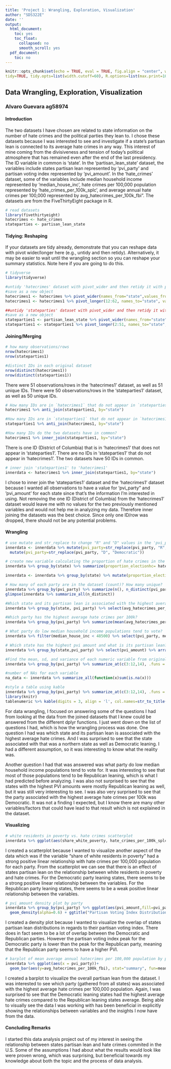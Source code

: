 ```yaml
---
title: 'Project 1: Wrangling, Exploration, Visualization'
author: "SDS322E"
date: ''
output:
  html_document:
    toc: yes
    toc_float:
      collapsed: no
      smooth_scroll: yes
  pdf_document:
    toc: no
---
```


```r
knitr::opts_chunk$set(echo = TRUE, eval = TRUE, fig.align = "center", warning = F, message = F,
tidy=TRUE, tidy.opts=list(width.cutoff=60), R.options=list(max.print=100))
```

## Data Wrangling, Exploration, Visualization

### Alvaro Guevara ag58974

#### Introduction 

The two datasets I have chosen are related to state information on the number of hate crimes and the political parties they lean to. I chose these datasets because I was interested to see and investigate if a state's partisan lean is connected to its average hate crimes in any way. This interest of mine coming from the divisiveness and tension of today's political atmosphere that has remained even after the end of the last presidency. The ID variable in common is 'state'. In the 'partisan_lean_state' dataset, the variables include states partisan lean represented by 'pvi_party' and partisan voting index represented by 'pvi_amount'. In the 'hate_crimes' dataset, some of the variables include median household income represented by 'median_house_inc', hate crimes per 100,000 population represented by 'hate_crimes_per_100k_splc', and average annual hate crimes per 100,000 represented by avg_hatecrimes_per_100k_fbi". The datasets are from the FiveThirtyEight package in R.

```R
# read datasets
library(fivethirtyeight)
hatecrimes <- hate_crimes
stateparties <- partisan_lean_state
```

#### Tidying: Reshaping

If your datasets are tidy already, demonstrate that you can reshape data with pivot wider/longer here (e.g., untidy and then retidy). Alternatively, it may be easier to wait until the wrangling section so you can reshape your summary statistics. Note here if you are going to do this.

```R
# tidyverse
library(tidyverse)

#untidy 'hatecrimes' dataset with pivot_wider and then retidy it with pivot_longer
#save as a new object
hatecrimes1 <- hatecrimes %>% pivot_wider(names_from="state",values_from="share_vote_trump")
hatecrimes1 <- hatecrimes1 %>% pivot_longer(12:62, names_to="state", values_to="share_vote_trump", values_drop_na=T) %>% relocate(state, .before = state_abbrev) %>% relocate(share_vote_trump, .before = hate_crimes_per_100k_splc) 

##untidy 'stateparties' dataset with pivot_wider and then retidy it with pivot_longer
#save as a new object
stateparties1 <- partisan_lean_state %>% pivot_wider(names_from="state",values_from="pvi_party")
stateparties1 <- stateparties1 %>% pivot_longer(2:51, names_to="state", values_to="pvi_party", values_drop_na=T) %>% arrange(state) %>% relocate(state, pvi_party, .before = pvi_amount)
```

    
#### Joining/Merging

```R
# how many observations/rows
nrow(hatecrimes1)
nrow(stateparties1)

#distinct IDs in each original dataset
nrow(distinct(hatecrimes1))
nrow(distinct(stateparties1))
```

There were 51 observations/rows in the 'hatecrimes1' dataset, as well as 51 unique IDs. There were 50 observations/rows in the 'stateparties1' dataset, as well as 50 unique IDs.

```R
# How many IDs are in `hatecrimes1` that do not appear in `stateparties1`?
hatecrimes1 %>% anti_join(stateparties1, by="state")

#How many IDs are in `stateparties1` that do not appear in `hatecrimes1`?
stateparties1 %>% anti_join(hatecrimes1, by="state")

#How many IDs do the two datasets have in common?
hatecrimes1 %>% inner_join(stateparties1, by="state")
```

There is one ID (District of Columbia) that is in 'hatecrimes1' that does not appear in 'stateparties1'. There are no IDs in 'stateparties1' that do not appear in 'hatecrimes1'. The two datasets have 50 IDs in common.

```R
# inner join 'stateparties1' to 'hatecrimes1'
innerdata <- hatecrimes1 %>% inner_join(stateparties1, by="state")
```

I chose to inner join the 'stateparties1' dataset and the 'hatecrimes1' dataset because I wanted all observations to have a value for 'pvi_party" and 'pvi_amount' for each state since that's the information I'm interested in using. Not removing the one ID (District of Columbia) from the 'hatecrimes1' dataset would leave me with no values for the two previously mentioned variables and would not help me in analyzing my data. Therefore inner joining the datasets was the best choice. Since only one ID/row was dropped, there should not be any potential problems. 

####  Wrangling

```R
# use mutate and str_replace to change "R" and "D" values in the 'pvi_party' column to the full names of the parties
innerdata <- innerdata %>% mutate(pvi_party=str_replace(pvi_party, "R", "Republican")) %>%
  mutate(pvi_party=str_replace(pvi_party, "D", "Democratic"))

# create new variable calculating the proportion of hate crimes in the week after the Nov 2016 election compared to the yearly average of hate crimes per state
innerdata %>% group_by(state) %>% summarize(proportion_electionhc= hate_crimes_per_100k_splc/avg_hatecrimes_per_100k_fbi)

innerdata <- innerdata %>% group_by(state) %>% mutate(proportion_electionhc= hate_crimes_per_100k_splc/avg_hatecrimes_per_100k_fbi)

# How many of each party are in the dataset (count)? How many unique?
innerdata %>% group_by(pvi_party) %>% summarize(n(), n_distinct(pvi_party))
glimpse(innerdata %>% summarize_all(n_distinct))

#Which state and its partisan lean is associated with the highest average hate crimes per 100k?
innerdata %>% group_by(state, pvi_party) %>% select(avg_hatecrimes_per_100k_fbi) %>% arrange(desc(avg_hatecrimes_per_100k_fbi))

#Which party has the highest average hate crimes per 100k?
innerdata %>% group_by(pvi_party) %>% summarize(mean(avg_hatecrimes_per_100k_fbi, na.rm = T))

# What party do low median household income populations tend to vote?
innerdata %>% filter(median_house_inc < 48500) %>% select(pvi_party, median_house_inc, state)

# Which state has the highest pvi amount and what is its partisan lean?
innerdata %>% group_by(state,pvi_party) %>% select(pvi_amount) %>% arrange(desc(pvi_amount))

#Find the mean, sd, and variance of each numeric variable from original inner join, grouping by party
innerdata %>% group_by(pvi_party) %>% summarize_at(c(3:12,14), .funs = list(mean=mean,sd=sd, var=var), na.rm=T)

#number of NAs for each variable
na_data <- innerdata %>% summarize_all(function(x)sum(is.na(x)))

#style a table using kable
innerdata %>% group_by(pvi_party) %>% summarize_at(c(3:12,14), .funs = list(mean=mean,sd=sd, var=var), na.rm=T) -> tablenumeric
library(knitr)
tablenumeric %>% kable(digits = 3, align = 'l', col.names=str_to_title(names(.)))
```

For data wrangling, I focused on answering some of the questions I had from looking at the data from the joined datasets that I knew could be answered from the different dplyr functions. I just went down on the list of questions I had, which is how the wrangling process was done. One question I had was which state and its partisan lean is associated with the highest average hate crimes. And I was surprised to see that the state associated with that was a northern state as well as Democratic leaning. I had a different assumption, so it was interesting to know what the reality was. 

Another question I had that was answered was what party do low median household income populations tend to vote for. It was interesting to see that most of those populations tend to be Republican leaning, which is what I had predicted before analyzing. I was also not surprised to see that the states with the highest PVI amounts were mostly Republican leaning as well, but it was still very interesting to see. I was also very surprised to see that the party associated with the highest average hate crimes per 100k was Democratic. It was not a finding I expected, but I know there are many other variables/factors that could have lead to that result which is not explained in the dataset.


#### Visualizing

```R
# white residents in poverty vs. hate crimes scatterplot
innerdata %>% ggplot(aes(share_white_poverty, hate_crimes_per_100k_splc, color=pvi_party)) + ggtitle("White Residents in Poverty vs. Hate Crimes Per 100,000 Population by Party") + geom_point() + geom_smooth(method = "lm") + xlab("Share of White Residents in Poverty") + ylab("Hate Crimes Per 100K") + scale_color_brewer(palette="Accent")
```

I created a scatterplot because I wanted to visualize another aspect of the data which was if the variable "share of white residents in poverty" had a strong positive linear relationship with hate crimes per 100,000 population for each party. From the scatterplot we can see that there is an effect of states partisan lean on the relationship between white residents in poverty and hate crimes. For the Democratic party leaning states, there seems to be a strong positive linear relationship between the variables. For the Republican party leaning states, there seems to be a weak positive linear relationship between the variables. 

```R
# pvi_amount density plot by party
innerdata %>% group_by(pvi_party) %>% ggplot(aes(pvi_amount,fill=pvi_party))+
  geom_density(alpha=0.6) + ggtitle("Partisan Voting Index Distribution by Party") + xlab("Partisan Voting Index") + scale_fill_brewer(palette="Dark2") + geom_vline(aes(xintercept = mean(pvi_amount), linetype="dashed"))
```

I created a density plot because I wanted to visualize the overlap of states partisan lean distributions in regards to their partisan voting index. There does in fact seem to be a lot of overlap between the Democratic and Republican parties. However the partisan voting index peak for the Democratic party is lower than the peak for the Republican party, meaning that the Republican party seems to have a higher PVI.

```R
# barplot of mean average annual hatecrimes per 100,000 population by partisan lean
innerdata %>% ggplot(aes(x = pvi_party))+
  geom_bar(aes(y=avg_hatecrimes_per_100k_fbi), stat="summary", fun=mean) + ggtitle("Average Annual Hatecrimes per 100K by Partisan Lean") + xlab("Party") + ylab("Average Hate Crimes Per 100k") + theme_classic() + geom_errorbar(aes(y=avg_hatecrimes_per_100k_fbi),stat="summary", fun.data=mean_se, width=.5)
```

I created a barplot to visualize the overall partisan lean from the dataset. I was interested to see which party (gathered from all states) was associated with the highest average hate crimes per 100,000 population. Again, I was surprised to see that the Democratic leaning states had the highest average hate crimes compared to the Republican leaning states average. Being able to visually see the data I was working with has been beneficial in explicitly showing the relationships between variables and the insights I now have from the data.

#### Concluding Remarks

I started this data analysis project out of my interest in seeing the relationship between states partisan lean and hate crimes commited in the U.S. Some of the assumptions I had about what the results would look like were proven wrong, which was surprising, but beneficial towards my knowledge about both the topic and the process of data analysis.




